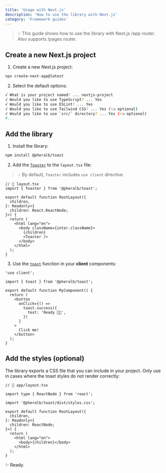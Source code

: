 ```yaml
---
title: 'Usage with Next.js'
description: 'How to use the library with Next.js'
category: 'Framework guides'
---
```


> 💡 This guide shows how to use the library with Next.js /app router. Also supports /pages router.

## Create a new Next.js project

1. Create a new Next.js project:

```bash
npx create-next-app@latest
```

2. Select the default options:

```bash
√ What is your project named? ... nextjs-project
√ Would you like to use TypeScript? ... Yes
√ Would you like to use ESLint? ... Yes
√ Would you like to use Tailwind CSS? ... Yes (👈 optional)
√ Would you like to use `src/` directory? ... Yes (👈 optional)
#...
```

## Add the library

1. Install the library:

```bash
npm install @pheralb/toast
```

2. Add the [`Toaster`](/toaster) to the `layout.tsx` file:

> 💡 By default, `Toaster` includes `use client` directive.

```tsx {1,13}
// 📃 layout.tsx
import { Toaster } from '@pheralb/toast';

export default function RootLayout({
  children,
}: Readonly<{
  children: React.ReactNode;
}>) {
  return (
    <html lang="en">
      <body className={inter.className}>
        {children}
        <Toaster />
      </body>
    </html>
  );
}
```

3. Use the [`toast`](/toast) function in your **client** components:

```tsx
'use client';

import { toast } from '@pheralb/toast';

export default function MyComponent() {
  return (
    <button
      onClick={() =>
        toast.success({
          text: 'Ready 🚀✨',
        })
      }
    >
      Click me!
    </button>
  );
}
```

## Add the styles (optional)

The library exports a CSS file that you can include in your project. Only use in cases where the toast styles do not render correctly:

```tsx
// 📄 app/layout.tsx

import type { ReactNode } from 'react';

import '@pheralb/toast/dist/styles.css';

export default function RootLayout({
  children,
}: Readonly<{
  children: ReactNode;
}>) {
  return (
    <html lang="en">
      <body>{children}</body>
    </html>
  );
}
```

✨ Ready.
